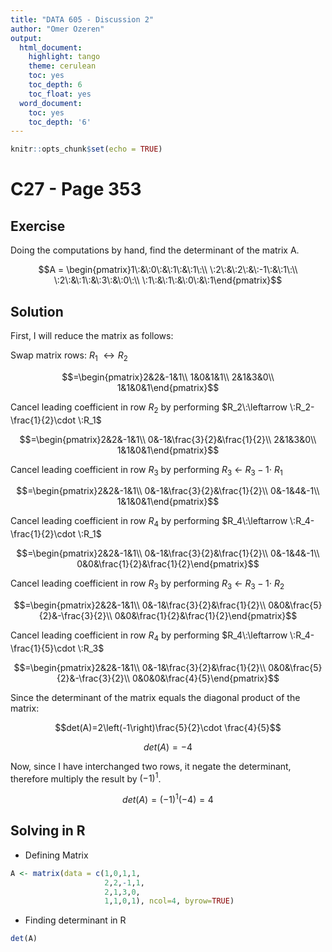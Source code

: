 ```yaml
---
title: "DATA 605 - Discussion 2"
author: "Omer Ozeren"
output:
  html_document:
    highlight: tango
    theme: cerulean
    toc: yes
    toc_depth: 6
    toc_float: yes
  word_document:
    toc: yes
    toc_depth: '6'
---
```


```r
knitr::opts_chunk$set(echo = TRUE)
```

# C27 - Page 353


## Exercise

Doing the computations by hand, find the determinant of the matrix A.

$$A = \begin{pmatrix}1\:&\:0\:&\:1\:&\:1\:\\ \:2\:&\:2\:&\:-1\:&\:1\:\\ \:2\:&\:1\:&\:3\:&\:0\:\\ \:1\:&\:1\:&\:0\:&\:1\end{pmatrix}$$

## Solution

First, I will reduce the matrix as follows:

Swap matrix rows: $R_1\:\leftrightarrow R_2$

$$=\begin{pmatrix}2&2&-1&1\\ 1&0&1&1\\ 2&1&3&0\\ 1&1&0&1\end{pmatrix}$$

Cancel leading coefficient in row $R_2$ by performing $R_2\:\leftarrow \:R_2-\frac{1}{2}\cdot \:R_1$

$$=\begin{pmatrix}2&2&-1&1\\ 0&-1&\frac{3}{2}&\frac{1}{2}\\ 2&1&3&0\\ 1&1&0&1\end{pmatrix}$$

Cancel leading coefficient in row  $R_3$ by performing $R_3\:\leftarrow \:R_3-1\cdot \:R_1$

$$=\begin{pmatrix}2&2&-1&1\\ 0&-1&\frac{3}{2}&\frac{1}{2}\\ 0&-1&4&-1\\ 1&1&0&1\end{pmatrix}$$

Cancel leading coefficient in row  $R_4$ by performing $R_4\:\leftarrow \:R_4-\frac{1}{2}\cdot \:R_1$

$$=\begin{pmatrix}2&2&-1&1\\ 0&-1&\frac{3}{2}&\frac{1}{2}\\ 0&-1&4&-1\\ 0&0&\frac{1}{2}&\frac{1}{2}\end{pmatrix}$$

Cancel leading coefficient in row  $R_3$ by performing $R_3\:\leftarrow \:R_3-1\cdot \:R_2$

$$=\begin{pmatrix}2&2&-1&1\\ 0&-1&\frac{3}{2}&\frac{1}{2}\\ 0&0&\frac{5}{2}&-\frac{3}{2}\\ 0&0&\frac{1}{2}&\frac{1}{2}\end{pmatrix}$$

Cancel leading coefficient in row  $R_4$ by performing $R_4\:\leftarrow \:R_4-\frac{1}{5}\cdot \:R_3$

$$=\begin{pmatrix}2&2&-1&1\\ 0&-1&\frac{3}{2}&\frac{1}{2}\\ 0&0&\frac{5}{2}&-\frac{3}{2}\\ 0&0&0&\frac{4}{5}\end{pmatrix}$$

Since the determinant of the matrix equals the diagonal product of the matrix:

$$det(A)=2\left(-1\right)\frac{5}{2}\cdot \frac{4}{5}$$

$$det(A)=-4$$

Now, since I have interchanged two rows, it negate the determinant, therefore multiply the result by $\left(-1\right)^1$.

$$det(A)=\left(-1\right)^1\left(-4\right)=4$$

## Solving in R

+ Defining Matrix

```r
A <- matrix(data = c(1,0,1,1,
                     2,2,-1,1,
                     2,1,3,0,
                     1,1,0,1), ncol=4, byrow=TRUE)
```

+ Finding determinant in R

```r
det(A)
```